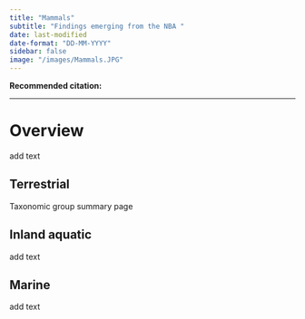 ```yaml
---
title: "Mammals"
subtitle: "Findings emerging from the NBA "
date: last-modified
date-format: "DD-MM-YYYY"
sidebar: false
image: "/images/Mammals.JPG"  
---
```


**Recommended citation:**

------------------------------------------------------------------------

# Overview

add text

## Terrestrial

Taxonomic group summary page

## Inland aquatic

add text

## Marine

add text
